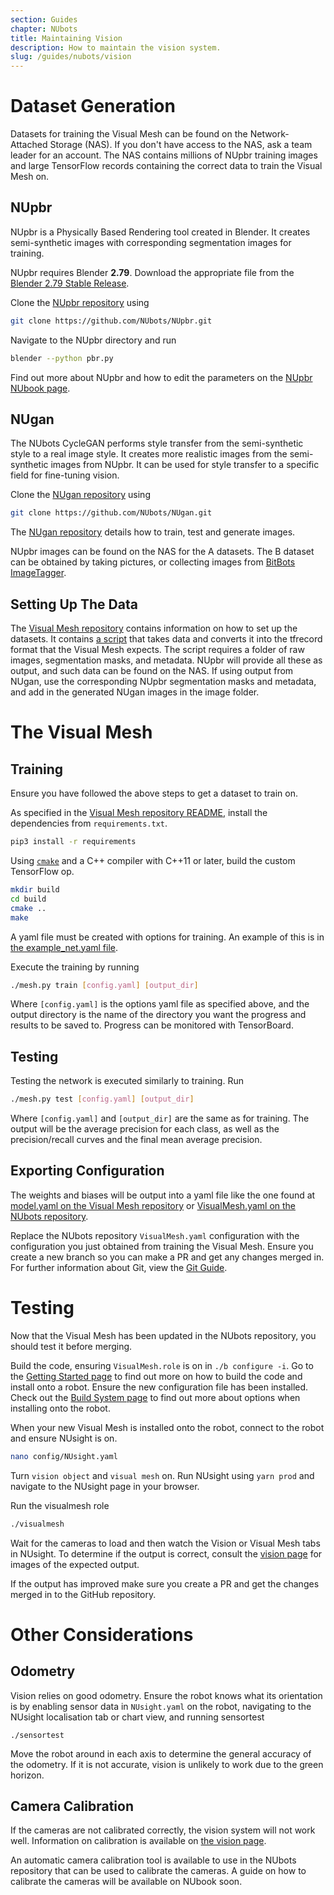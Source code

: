```yaml
---
section: Guides
chapter: NUbots
title: Maintaining Vision
description: How to maintain the vision system.
slug: /guides/nubots/vision
---
```


# Dataset Generation

Datasets for training the Visual Mesh can be found on the Network-Attached Storage (NAS). If you don't have access to the NAS, ask a team leader for an account. The NAS contains millions of NUpbr training images and large TensorFlow records containing the correct data to train the Visual Mesh on.

## NUpbr

NUpbr is a Physically Based Rendering tool created in Blender. It creates semi-synthetic images with corresponding segmentation images for training.

NUpbr requires Blender **2.79**. Download the appropriate file from the [Blender 2.79 Stable Release](https://download.blender.org/release/Blender2.79/).

Clone the [NUpbr repository](https://github.com/NUbots/NUpbr) using

```sh
git clone https://github.com/NUbots/NUpbr.git
```

Navigate to the NUpbr directory and run

```sh
blender --python pbr.py
```

Find out more about NUpbr and how to edit the parameters on the [NUpbr NUbook page](/system/NUpbr/).

## NUgan

The NUbots CycleGAN performs style transfer from the semi-synthetic style to a real image style. It creates more realistic images from the semi-synthetic images from NUpbr. It can be used for style transfer to a specific field for fine-tuning vision.

Clone the [NUgan repository](https://github.com/NUbots/NUgan) using

```sh
git clone https://github.com/NUbots/NUgan.git
```

The [NUgan repository](https://github.com/NUbots/NUgan) details how to train, test and generate images.

NUpbr images can be found on the NAS for the A datasets. The B dataset can be obtained by taking pictures, or collecting images from [BitBots ImageTagger](https://imagetagger.bit-bots.de/).

## Setting Up The Data

The [Visual Mesh repository](https://github.com/Fastcode/VisualMesh) contains information on how to set up the datasets. It contains [a script](https://github.com/Fastcode/VisualMesh/blob/master/training/build_dataset.py) that takes data and converts it into the tfrecord format that the Visual Mesh expects. The script requires a folder of raw images, segmentation masks, and metadata. NUpbr will provide all these as output, and such data can be found on the NAS. If using output from NUgan, use the corresponding NUpbr segmentation masks and metadata, and add in the generated NUgan images in the image folder.

# The Visual Mesh

## Training

Ensure you have followed the above steps to get a dataset to train on.

As specified in the [Visual Mesh repository README](https://github.com/Fastcode/VisualMesh), install the dependencies from `requirements.txt`.

```sh
pip3 install -r requirements
```

Using [`cmake`](https://cmake.org/) and a C++ compiler with C++11 or later, build the custom TensorFlow op.

```sh
mkdir build
cd build
cmake ..
make
```

A yaml file must be created with options for training. An example of this is in [the example_net.yaml file](https://github.com/Fastcode/VisualMesh/blob/master/example_net.yaml).

Execute the training by running

```sh
./mesh.py train [config.yaml] [output_dir]
```

Where `[config.yaml]` is the options yaml file as specified above, and the output directory is the name of the directory you want the progress and results to be saved to. Progress can be monitored with TensorBoard.

## Testing

Testing the network is executed similarly to training. Run

```sh
./mesh.py test [config.yaml] [output_dir]
```

Where `[config.yaml]` and `[output_dir]` are the same as for training. The output will be the average precision for each class, as well as the precision/recall curves and the final mean average precision.

## Exporting Configuration

The weights and biases will be output into a yaml file like the one found at [model.yaml on the Visual Mesh repository](https://github.com/Fastcode/VisualMesh/blob/master/example/model.yaml) or [VisualMesh.yaml on the NUbots repository](https://github.com/NUbots/NUbots/blob/master/module/vision/VisualMesh/data/config/VisualMesh.yaml).

Replace the NUbots repository `VisualMesh.yaml` configuration with the configuration you just obtained from training the Visual Mesh. Ensure you create a new branch so you can make a PR and get any changes merged in. For further information about Git, view the [Git Guide](/guides/general/git).

# Testing

Now that the Visual Mesh has been updated in the NUbots repository, you should test it before merging.

Build the code, ensuring `VisualMesh.role` is on in `./b configure -i`. Go to the [Getting Started page](/guides/nubots/getting-started) to find out more on how to build the code and install onto a robot. Ensure the new configuration file has been installed. Check out the [Build System page](/system/nubots/build-system) to find out more about options when installing onto the robot.

When your new Visual Mesh is installed onto the robot, connect to the robot and ensure NUsight is on.

```sh
nano config/NUsight.yaml
```

Turn `vision object` and `visual mesh` on. Run NUsight using `yarn prod` and navigate to the NUsight page in your browser.

Run the visualmesh role

```sh
./visualmesh
```

Wait for the cameras to load and then watch the Vision or Visual Mesh tabs in NUsight. To determine if the output is correct, consult the [vision page](/system/nubots/vision) for images of the expected output.

If the output has improved make sure you create a PR and get the changes merged in to the GitHub repository.

# Other Considerations

## Odometry

Vision relies on good odometry. Ensure the robot knows what its orientation is by enabling sensor data in `NUsight.yaml` on the robot, navigating to the NUsight localisation tab or chart view, and running sensortest

```
./sensortest
```

Move the robot around in each axis to determine the general accuracy of the odometry. If it is not accurate, vision is unlikely to work due to the green horizon.

## Camera Calibration

If the cameras are not calibrated correctly, the vision system will not work well. Information on calibration is available on [the vision page](/system/nubots/vision).

An automatic camera calibration tool is available to use in the NUbots repository that can be used to calibrate the cameras. A guide on how to calibrate the cameras will be available on NUbook soon.
